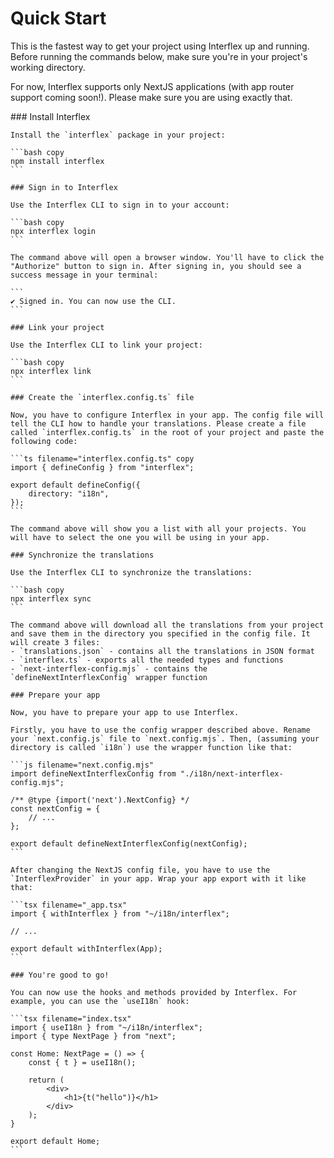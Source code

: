 
# Quick Start

This is the fastest way to get your project using Interflex up and running. Before running the commands below, make sure you're in your project's working directory.

For now, Interflex supports only NextJS applications (with app router support coming soon!). Please make sure you are using exactly that.

<Steps>
    ### Install Interflex

    Install the `interflex` package in your project:

    ```bash copy
    npm install interflex
    ```

    ### Sign in to Interflex

    Use the Interflex CLI to sign in to your account:

    ```bash copy
    npx interflex login
    ```

    The command above will open a browser window. You'll have to click the "Authorize" button to sign in. After signing in, you should see a success message in your terminal:

    ```
    ✔ Signed in. You can now use the CLI.
    ```

    ### Link your project

    Use the Interflex CLI to link your project:

    ```bash copy
    npx interflex link
    ```

    ### Create the `interflex.config.ts` file

    Now, you have to configure Interflex in your app. The config file will tell the CLI how to handle your translations. Please create a file called `interflex.config.ts` in the root of your project and paste the following code:

    ```ts filename="interflex.config.ts" copy
    import { defineConfig } from "interflex";

    export default defineConfig({
        directory: "i18n",
    });
    ```

    The command above will show you a list with all your projects. You will have to select the one you will be using in your app.

    ### Synchronize the translations

    Use the Interflex CLI to synchronize the translations:

    ```bash copy
    npx interflex sync
    ```

    The command above will download all the translations from your project and save them in the directory you specified in the config file. It will create 3 files:
    - `translations.json` - contains all the translations in JSON format
    - `interflex.ts` - exports all the needed types and functions
    - `next-interflex-config.mjs` - contains the `defineNextInterflexConfig` wrapper function

    ### Prepare your app

    Now, you have to prepare your app to use Interflex.

    Firstly, you have to use the config wrapper described above. Rename your `next.config.js` file to `next.config.mjs`. Then, (assuming your directory is called `i18n`) use the wrapper function like that:

    ```js filename="next.config.mjs"
    import defineNextInterflexConfig from "./i18n/next-interflex-config.mjs";

    /** @type {import('next').NextConfig} */
    const nextConfig = {
        // ...
    };

    export default defineNextInterflexConfig(nextConfig);
    ```

    After changing the NextJS config file, you have to use the `InterflexProvider` in your app. Wrap your app export with it like that:

    ```tsx filename="_app.tsx"
    import { withInterflex } from "~/i18n/interflex";

    // ...

    export default withInterflex(App);
    ```

    ### You're good to go!

    You can now use the hooks and methods provided by Interflex. For example, you can use the `useI18n` hook:

    ```tsx filename="index.tsx"
    import { useI18n } from "~/i18n/interflex";
    import { type NextPage } from "next";

    const Home: NextPage = () => {
        const { t } = useI18n();

        return (
            <div>
                <h1>{t("hello")}</h1>
            </div>
        );
    }

    export default Home;
    ```

</Steps>
